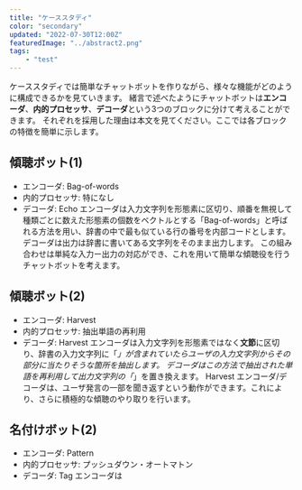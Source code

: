 ```yaml
---
title: "ケーススタディ"
color: "secondary"
updated: "2022-07-30T12:00Z"
featuredImage: "../abstract2.png"
tags: 
    - "test"
---
```


ケーススタディでは簡単なチャットボットを作りながら、様々な機能がどのように構成できるかを見ていきます。
緒言で述べたようにチャットボットは**エンコーダ**、**内的プロセッサ**、**デコーダ**という3つのブロックに分けて考えることができます。
それぞれを採用した理由は本文を見てください。ここでは各ブロックの特徴を簡単に示します。

## <Link to="01-active-listening-1">傾聴ボット(1)</Link>
* エンコーダ: Bag-of-words
* 内的プロセッサ: 特になし
* デコーダ: Echo
エンコーダは入力文字列を形態素に区切り、順番を無視して種類ごとに数えた形態素の個数をベクトルとする「Bag-of-words」と呼ばれる方法を用い、辞書の中で最も似ている行の番号を内部コードとします。
デコーダは出力は辞書に書いてある文字列をそのまま出力します。
この組み合わせは単純な入力ー出力の対応ができ、これを用いて簡単な傾聴役を行うチャットボットを考えます。

## <Link to="02-active-listening-2">傾聴ボット(2)</Link>
* エンコーダ: Harvest
* 内的プロセッサ: 抽出単語の再利用
* デコーダ: Harvest
エンコーダは入力文字列を形態素ではなく**文節**に区切り、辞書の入力文字列に「*」が含まれていたらユーザの入力文字列からその部分に当たりそうな箇所を抽出します。
デコーダはこの方法で抽出された単語を再利用して出力文字列の「*」を置き換えます。
Harvest エンコーダ/デコーダは、ユーザ発言の一部を聞き返すという動作ができます。これにより、さらに積極的な傾聴のやり取りを行います。

## <Link to="05-nickname-2">名付けボット(2)</Link>
* エンコーダ: Pattern
* 内的プロセッサ: プッシュダウン・オートマトン
* デコーダ: Tag
エンコーダは

